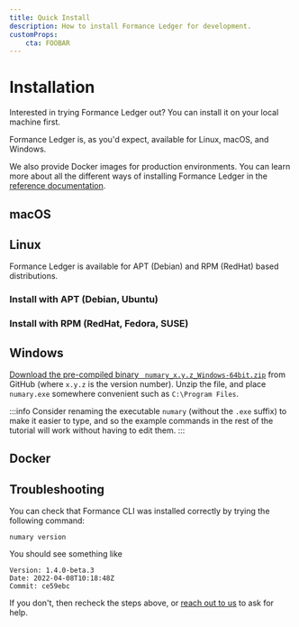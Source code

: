 ```yaml
---
title: Quick Install
description: How to install Formance Ledger for development.
customProps:
    cta: FOOBAR
---
```


# Installation

Interested in trying Formance Ledger out? You can install it on your local machine first.

Formance Ledger is, as you'd expect, available for Linux, macOS, and Windows.

We also provide Docker images for production environments. You can learn more about all the different ways of installing Formance Ledger in the [reference documentation](/ledger/operations/installation).

## macOS
<HomebrewInstall />

## Linux

Formance Ledger is available for APT (Debian) and RPM (RedHat) based distributions.

### Install with APT (Debian, Ubuntu)
<APTInstall />

### Install with RPM (RedHat, Fedora, SUSE)

<RPMInstall />

## Windows

[Download the pre-compiled binary ` numary_x.y.z_Windows-64bit.zip`](https://github.com/formancehq/ledger/releases) from GitHub (where `x.y.z` is the version number). Unzip the file, and place `numary.exe` somewhere convenient such as `C:\Program Files`.

:::info
Consider renaming the executable `numary` (without the `.exe` suffix) to make it easier to type, and so the example commands in the rest of the tutorial will work without having to edit them.
:::

## Docker

<DockerInstall />

## Troubleshooting

You can check that Formance CLI was installed correctly by trying the following command:

```shell
numary version
```

You should see something like

```
Version: 1.4.0-beta.3 
Date: 2022-04-08T10:18:48Z 
Commit: ce59ebc
```

If you don't, then recheck the steps above, or [reach out to us](oss/ledger/help) to ask for help.
